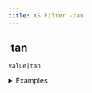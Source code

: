 ```yaml
---
title: XS Filter -tan
---
```


## <img src="../assets/docuBadge (11).png" alt="" data-size="line" /> tan <a href="#xstan" id="xstan"></a>

`value|tan`

<details>

<summary>Examples</summary>

```javascript
0|tan         // Returns 0
0.7854|tan    // Returns 1
```

</details>
